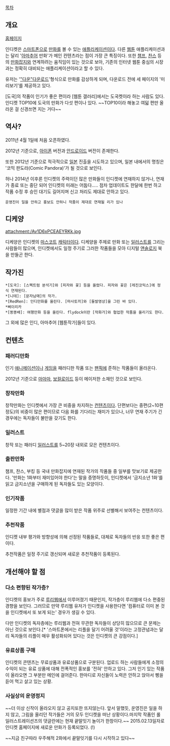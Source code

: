 [[목차]]
== 개요 ==
[http://indiket.com 홈페이지]

인디켓은 [[스마트폰]]으로 [[만화]]를 볼 수 있는 [[애플리케이션]]이다. 다른 [[웹툰]] 애플리케이션과는 달리 '[[아마추어]] 만화'가 메인 컨텐츠라는 점이 가장 큰 특징이다. 또한 [[챔프]], [[찬스]] 등의 [[만화잡지]]와 연계하려는 움직임이 있는 것으로 보아, 기존의 인터넷 웹툰 중심의 시장과는 정확히 대비되는 애플리케이션이라고 할 수 있다.

유저는 '[["다운"다운로드]]'형식으로 만화를 감상하게 되며, 다운로드 전에 세 페이지의 '미리보기'를 제공하고 있다.

[도국]의 작품이 인기가 좋은 편이라 [웹툰 갤러리]에서는 도국켓이라 하는 사람도 있다. 인디켓 TOP10에 도국의 만화가 다섯 편이나 있다. ~~TOP10이라 해놓고 여덟 편만 올라온 걸 신경쓰면 지는 거다~~

== 역사? ==
2011년 4월 1일에 처음 오픈하였다.

2012년 기준으로, [[아이폰]] 버전과 [[안드로이드]] 버전이 존재한다.

또한 2012년 기준으로 적극적으로 [[일본]] 진출을 시도하고 있으며, 일본 내에서의 명칭은 '코믹 판도라(Comic Pandora)'가 될 것으로 보인다.

허나 2014년 이후론 인디켓의 주력이던 많은 만화들이 인디켓에 연재하지 않거나, 연재가 종료 또는 중단 되어 인디켓의 미래는
어둡다..... 점차 업데이트도 한달에 한번 하고 작품 수정 후 승인 대기도 길어지며 신고 처리도 제대로 안하고 있다. 

 운영진이 일을 안하고 홍보도 안하니 작품이 제대로 연재될 리가 있나

== 디케양 ==
attachment:/Av1D6xPCEAEYRKk.jpg

디케양은 인디켓의 [[마스코트]] [[캐릭터]]이다. 디케양을 주제로 만화 또는 [[일러스트]]를 그리는 사람들이 많으며, 인디켓에서도 일정 주기로 그러한 작품들을 모아 디지털 [[앤솔로지]] 북을 만들곤 한다.

== 작가진 ==
 *[도국]: [스펙트럼 분석기]와 [피자와 꽃] 등을 올렸다. 피자와 꽃은 [레진코믹스]에 정식 연재된다.
 *[니테]: [문자남매]의 작가.
 *[RedRen]: 인디만화를 올린다. [마사토끼]와 [돌발영상]을 그린 바 있다.
 *삐이리카
 *[똥똥배]: 여행만화 등을 올린다. flydock이란 [작화가]와 협업한 작품을 올리기도 한다.

그 외에 많은 인디, 아마추어 [웹툰작가]들이 있다.

== 컨텐츠 ==
=== 패러디만화 ===
인기 [[애니메이션]]이나 [[게임]]을 패러디한 작품 또는 [[팬픽]]에 준하는 작품들이 올라온다.

2012년 기준으로 [[마마마]], [[보컬로이드]] 등이 메이저한 소재인 것으로 보인다.

=== 창작만화 ===
창작만화는 인디켓에서 가장 큰 비중을 차지하는 [[컨텐츠]]이다. 단편보다는 중편(2~10편 정도)의 비중이 많은 편이므로 다음 화를 기다리는 재미가 있으나, 너무 연재 주기가 긴 경우에는 독자들이 불만을 갖기도 한다.

=== 일러스트 ===
창작 또는 패러디 [[일러스트]]를 5~20장 내외로 모은 컨텐츠이다.

=== 출판만화 ===
챔프, 찬스, 부킹 등 국내 만화잡지에 연재된 작가의 작품들 중 일부를 맛보기로 제공한다. '만화는 1화부터 재미있어야 한다'는 말을 증명하듯이, 인디켓에서 '금지소년 1화'를 읽고 금지소년을 구매하게 된 독자들도 있는 모양이다.

=== 인기작품 ===

일정한 기간 내에 별점과 댓글을 많이 받은 작품 위주로 선별해서 보여주는 컨텐츠이다.

=== 추천작품 ===
인디켓 내부 평가와 방향성에 의해 선정된 작품들로, 대체로 독자들의 반응 또한 좋은 편이다.

추천작품은 일정 주기로 갱신되며 새로운 추천작품이 등록된다.

== 개선해야 할 점 ==
=== 다소 편향된 작가층? ===
인디켓의 홍보가 주로 [[루리웹]]에서 이루어졌기 때문인지, 작가층이 루리웹에 다소 편중된 경향을 보인다. 그러므로 만약 루리웹 유저가 인디켓을 사용한다면 '컴퓨터로 이미 본 것을 인디켓에서 또 보게 되는' 경우가 생길 수 있다.

다만 인디켓의 독자층에는 루리웹과 전혀 무관한 독자들이 상당히 많으므로 큰 문제는 아닌 것으로 보인다.[* '스마트폰에서는 리플을 달기 어려울 것'이라는 고정관념과는 달리 독자들의 리플이 매우 활성화되어 있다는 것은 인디켓의 큰 강점이다.]

=== 유료상품 구매 ===
인디켓의 콘텐츠는 무료상품과 유료상품으로 구분된다. 업로드 하는 사람들에게 소정의 수익이 되는 유료 상품에 대해 전폭적인 홍보를 '전혀' 안하고 있다. 그저 인기 있는 작품이 올라오면 그 부분만 메인에 걸어준다. 한마디로 자신들이 노력은 안하고 앉아서 삥을 듣어 먹고 살고 있는 상황.


=== 사실상의 운영정지 ===
~~더 이상 신작이 올라오지 않고 공지또한 뜨지않는다. 앞서 말했듯, 운영진은 일을 하지 않고, 그림을 올리던 작가들은 거의 모두 인디켓을 떠난 상황이다.마지막 작품인 롤 일러스트레이션즈의 댓글란에는 현재 끝말잇기 놀이가 한창이다.~~
2015.02.13일자로 인디켓 홈페이지에 새로운 만화가 등록되었다. (!)

~~지금 친구따라 우주해적 2화에서 끝말잇기를 다시 시작하고 있다~~
